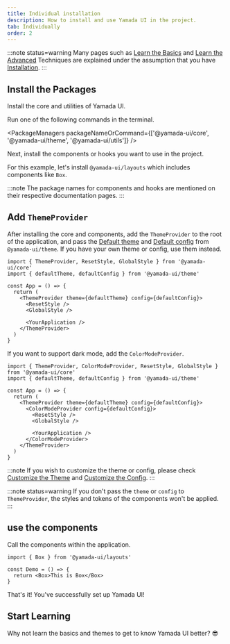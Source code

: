 ```yaml
---
title: Individual installation
description: How to install and use Yamada UI in the project.
tab: Individually
order: 2
---
```


:::note status=warning
Many pages such as [Learn the Basics](/getting-started/installation/basic) and [Learn the Advanced](/getting-started/installation/advanced) Techniques are explained under the assumption that you have [Installation](/getting-started/installation).
:::

## Install the Packages

Install the core and utilities of Yamada UI.

Run one of the following commands in the terminal.

<PackageManagers
  packageNameOrCommand={['@yamada-ui/core', '@yamada-ui/theme', '@yamada-ui/utils']}
/>

Next, install the components or hooks you want to use in the project.

For this example, let's install `@yamada-ui/layouts` which includes components like `Box`.

<PackageManagers packageNameOrCommand='@yamada-ui/layouts' />

:::note
The package names for components and hooks are mentioned on their respective documentation pages.
:::

## Add `ThemeProvider`

After installing the core and components, add the `ThemeProvider` to the root of the application, and pass the [Default theme](/styled-system/theming/default-theme) and [Default config](/styled-system/configure/default-config) from `@yamada-ui/theme`. If you have your own theme or config, use them instead.

```tsx live=false highlight={6,7,8,11}
import { ThemeProvider, ResetStyle, GlobalStyle } from '@yamada-ui/core'
import { defaultTheme, defaultConfig } from '@yamada-ui/theme'

const App = () => {
  return (
    <ThemeProvider theme={defaultTheme} config={defaultConfig}>
      <ResetStyle />
      <GlobalStyle />

      <YourApplication />
    </ThemeProvider>
  )
}
```

If you want to support dark mode, add the `ColorModeProvider`.

```tsx live=false highlight={7,12}
import { ThemeProvider, ColorModeProvider, ResetStyle, GlobalStyle } from '@yamada-ui/core'
import { defaultTheme, defaultConfig } from '@yamada-ui/theme'

const App = () => {
  return (
    <ThemeProvider theme={defaultTheme} config={defaultConfig}>
      <ColorModeProvider config={defaultConfig}>
        <ResetStyle />
        <GlobalStyle />

        <YourApplication />
      </ColorModeProvider>
    </ThemeProvider>
  )
}
```

:::note
If you wish to customize the theme or config, please check [Customize the Theme](/styled-system/theming/customize-theme) and [Customize the Config](/styled-system/configure/customize-config).
:::

:::note status=warning
If you don't pass the `theme` or `config` to `ThemeProvider`, the styles and tokens of the components won't be applied.
:::

## use the components

Call the components within the application.

```tsx live=false
import { Box } from '@yamada-ui/layouts'

const Demo = () => {
  return <Box>This is Box</Box>
}
```

That's it! You've successfully set up Yamada UI!

## Start Learning

Why not learn the basics and themes to get to know Yamada UI better? 😎

<CardContainer>
  <LinkCard href='/getting-started/basics' />
  <LinkCard
    href='/styled-system/theming'
    title='Learn about Themes'
    description="Get to know Yamada UI's default theme and learn how to create and modify the values for colors, fonts, and other theme attributes."
  />
  <LinkCard
    href='/components'
    title='Explore Components'
    description='Yamada UI offers over 100 flexible components. All components support animations and dark mode.'
  />
  <LinkCard
    href='https://github.com/hirotomoyamada/yamada-ui'
    title='Explore the Source Code'
    description='The Yamada UI package and documentation site are open source. If you like Yamada UI, please give it a star.'
  />
</CardContainer>
